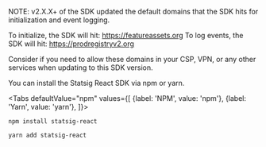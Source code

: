 
NOTE:  v2.X.X+ of the SDK updated the default domains that the SDK hits for initialization and event logging.

To initialize, the SDK will hit: https://featureassets.org
To log events, the SDK will hit: https://prodregistryv2.org

Consider if you need to allow these domains in your CSP, VPN, or any other services when updating to this SDK version.

You can install the Statsig React SDK via npm or yarn.

<Tabs
  defaultValue="npm"
  values={[
    {label: 'NPM', value: 'npm'},
    {label: 'Yarn', value: 'yarn'},
  ]}>
  <TabItem value="npm">

```shell
npm install statsig-react
```

  </TabItem>
  <TabItem value="yarn">

```shell
yarn add statsig-react
```

  </TabItem>
</Tabs>
